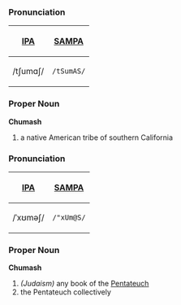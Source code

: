 ===Pronunciation===
{| border=1 cellpadding=5
! [[w:International Phonetic Alphabet|IPA]] !! [[w:SAMPA|SAMPA]]
|-
| /tʃumɑʃ/ || <tt>/tSumAS/</tt>
|}

===Proper Noun===
'''Chumash'''
# a native American tribe of southern California


===Pronunciation===
{| border=1 cellpadding=5
! [[w:International Phonetic Alphabet|IPA]] !! [[w:SAMPA|SAMPA]]
|-
| /ˈxʊməʃ/ || <tt>/"xUm@S/</tt>
|}


===Proper Noun===
'''Chumash'''
# ''(Judaism)'' any book of the [[Pentateuch]]
# the Pentateuch collectively